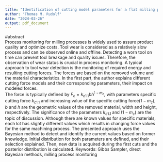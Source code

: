 ```yaml
---
title: "Identification of cutting model parameters for a flat milling process"
author: "Thomas M. Rudolf"
date: "2024-03-26"
output: pdf_document
---
```


#abstract\
Process monitoring for milling processes is widely used to assure product quality and optimize costs. Tool wear is considered as a relatively slow process and can be observed online and offline. Detecting a worn tool on time can prevent tool breakage and quality issues. Therefore, the observation of wear status is crucial in process monitoring. A typical approach to tool wear detection is the monitoring of required energy and resulting cutting forces. The forces are based on the removed volume and the material characteristics. In the first part, the author explains different cutting force models and their corresponding parameters, their impact on modeled forces.\
The force is typically defined by $F_c = k_{c1.1} b h^{1-m_c}$, with parameters specific cutting force $k_{c1.1}$ and increasing value of the specific cutting force$(1-m_c)$, $b$ and $h$ are the geometric values of the removed material, width and height, respectively. The significance of the parameters $k_{c1.1}$ and $(1-m_c)$ are the topic of discussion. Although there are known values for specific materials, each lot has slightly different values which results in changing force values for the same machining process. The presented approach uses the Bayesian method to detect and identify the current values based on former knowledge. Initial distribution for both parameters are defined, and their selection explained. Then, new data is acquired during the first cuts and the posterior distribution is calculated. Keywords: Gibbs Sampler, direct Bayesian methods, milling process monitoring
